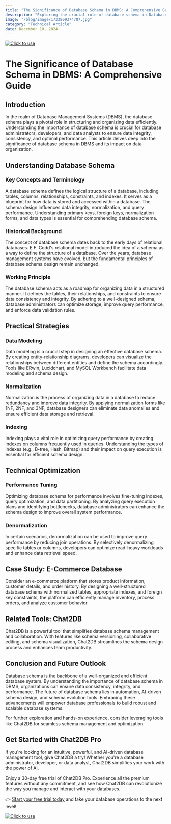 ```yaml
---
title: "The Significance of Database Schema in DBMS: A Comprehensive Guide"
description: "Exploring the crucial role of database schema in Database Management Systems (DBMS) for effective data organization and management."
image: "/blog/image/1733809374707.jpg"
category: "Technical Article"
date: December 10, 2024
---
```

[![Click to use](/image/blog/bg/chat2db1.png)](https://app.chat2db.ai/)
# The Significance of Database Schema in DBMS: A Comprehensive Guide


<Authors date="December 10, 2024">
  <Author name="Aria Wells" link="https://chat2db.ai" />
</Authors>

## Introduction

In the realm of Database Management Systems (DBMS), the database schema plays a pivotal role in structuring and organizing data efficiently. Understanding the importance of database schema is crucial for database administrators, developers, and data analysts to ensure data integrity, consistency, and optimal performance. This article delves deep into the significance of database schema in DBMS and its impact on data organization.

## Understanding Database Schema

### Key Concepts and Terminology

A database schema defines the logical structure of a database, including tables, columns, relationships, constraints, and indexes. It serves as a blueprint for how data is stored and accessed within a database. The schema design influences data integrity, normalization, and query performance. Understanding primary keys, foreign keys, normalization forms, and data types is essential for comprehending database schema.

### Historical Background

The concept of database schema dates back to the early days of relational databases. E.F. Codd's relational model introduced the idea of a schema as a way to define the structure of a database. Over the years, database management systems have evolved, but the fundamental principles of database schema design remain unchanged.

### Working Principle

The database schema acts as a roadmap for organizing data in a structured manner. It defines the tables, their relationships, and constraints to ensure data consistency and integrity. By adhering to a well-designed schema, database administrators can optimize storage, improve query performance, and enforce data validation rules.

## Practical Strategies

### Data Modeling

Data modeling is a crucial step in designing an effective database schema. By creating entity-relationship diagrams, developers can visualize the relationships between different entities and define the schema accordingly. Tools like ERwin, Lucidchart, and MySQL Workbench facilitate data modeling and schema design.

### Normalization

Normalization is the process of organizing data in a database to reduce redundancy and improve data integrity. By applying normalization forms like 1NF, 2NF, and 3NF, database designers can eliminate data anomalies and ensure efficient data storage and retrieval.

### Indexing

Indexing plays a vital role in optimizing query performance by creating indexes on columns frequently used in queries. Understanding the types of indexes (e.g., B-tree, Hash, Bitmap) and their impact on query execution is essential for efficient schema design.

## Technical Optimization

### Performance Tuning

Optimizing database schema for performance involves fine-tuning indexes, query optimization, and data partitioning. By analyzing query execution plans and identifying bottlenecks, database administrators can enhance the schema design to improve overall system performance.

### Denormalization

In certain scenarios, denormalization can be used to improve query performance by reducing join operations. By selectively denormalizing specific tables or columns, developers can optimize read-heavy workloads and enhance data retrieval speed.

## Case Study: E-Commerce Database

Consider an e-commerce platform that stores product information, customer details, and order history. By designing a well-structured database schema with normalized tables, appropriate indexes, and foreign key constraints, the platform can efficiently manage inventory, process orders, and analyze customer behavior.

## Related Tools: Chat2DB

Chat2DB is a powerful tool that simplifies database schema management and collaboration. With features like schema versioning, collaborative editing, and schema visualization, Chat2DB streamlines the schema design process and enhances team productivity.

## Conclusion and Future Outlook

Database schema is the backbone of a well-organized and efficient database system. By understanding the importance of database schema in DBMS, organizations can ensure data consistency, integrity, and performance. The future of database schema lies in automation, AI-driven schema design, and schema evolution tools. Embracing these advancements will empower database professionals to build robust and scalable database systems.

For further exploration and hands-on experience, consider leveraging tools like Chat2DB for seamless schema management and optimization.

## Get Started with Chat2DB Pro

If you're looking for an intuitive, powerful, and AI-driven database management tool, give Chat2DB a try! Whether you're a database administrator, developer, or data analyst, Chat2DB simplifies your work with the power of AI.

Enjoy a 30-day free trial of Chat2DB Pro. Experience all the premium features without any commitment, and see how Chat2DB can revolutionize the way you manage and interact with your databases.

👉 [Start your free trial today](https://app.chat2db.ai/) and take your database operations to the next level!

[![Click to use](/image/blog/bg/chat2db.jpg)](https://app.chat2db.ai/)